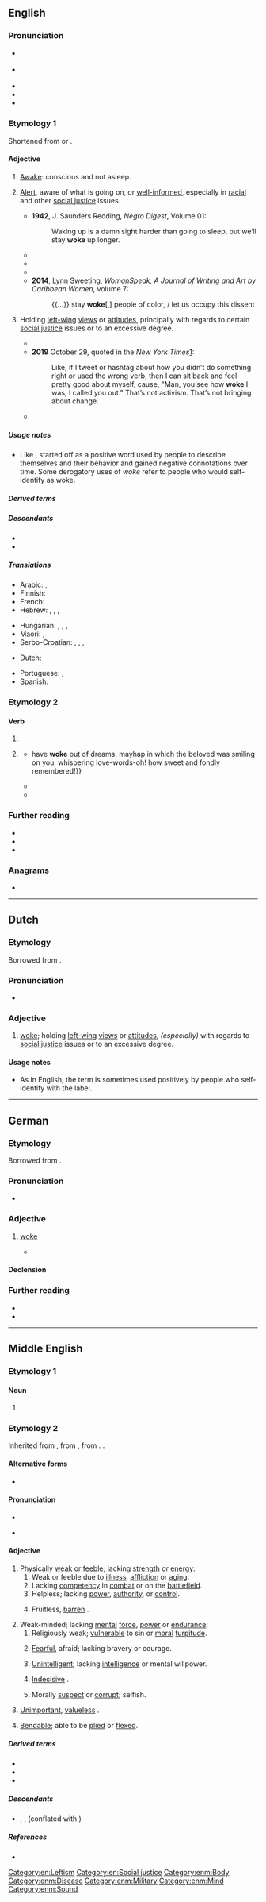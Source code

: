 ==English==

===Pronunciation===
* {{a|RP}} {{IPA|en|/wəʊk/}}
* {{a|GA}} {{IPA|en|/woʊk/}}
* {{enPR|wōk}}
* {{audio|en|En-us-woke.ogg|Audio (US)}}
* {{rhymes|en|əʊk|s=1}}

===Etymology 1===
Shortened from {{m|en|woken}} or {{m|en|woken up|woke(n) up}}.

====Adjective====
{{en-adj|-|more|er}}

# {{lb|en|dialect|AAVE|or|slang}} [[awake|Awake]]: conscious and not asleep.
#: {{syn|en|Thesaurus:awake}}
# {{lb|en|chiefly|_|AAVE|slang}} [[alert|Alert]], aware of what is going on, or [[well-informed]], especially in [[racial]] and other [[social justice]] issues.
#: {{syn|en|Thesaurus:vigilant}}
#: {{cot|en|politically correct|q1=chiefly derogatory|right-on|q2=British}}
#* '''1942''', J. Saunders Redding, ''Negro Digest'', Volume 01:
#*: Waking up is a damn sight harder than going to sleep, but we’ll stay '''woke''' up longer.
#* {{quote-journal|en|date=May 20, 1962|author=William Melvin Kelley|authorlink=William Melvin Kelley|title=If You’re Woke You Dig It|work=The New York Times|page=45|url=https://www.nytimes.com/1962/05/20/archives/if-youre-woke-you-dig-it-no-mickey-mouse-can-be-expected-to-follow.html|passage=If You’re '''Woke''' You Dig It [title]}}
#* {{quote-book|en|year=1972|title=Garvey Lives!|author=Barry Beckham|authorlink=Barry Beckham|passage=I been sleeping all my life. And now that Mr. Garvey done woke me up, I’m gon stay '''woke'''. And I’m gon help him wake up other black folk.}}
#* {{quote-song|en|year=2008|author=Erykah Badu|authorlink=Erykah Badu|title=Master Teacher|album={{w|New Amerykah Part One (4th World War)}}|passage=What if there was no niccas / Only master teachers? / I stay '''woke''' (dreams dreams)}}
#* '''2014''', Lynn Sweeting, ''WomanSpeak, A Journal of Writing and Art by Caribbean Women'', volume 7:
#*: {{...}} stay '''woke'''[,] people of color, / let us occupy this dissent
# {{senseid|en|left-wing}} {{lb|en|by extension|slang|often|derogative}} Holding [[left-wing]] [[view]]s or [[attitude]]s, principally with regards to certain [[social justice]] issues or to an excessive degree.
#* {{quote-web|en|date=2016-08-14|author=Ross Douthat|url=http://www.nytimes.com/2016/08/14/opinion/sunday/a-playboy-for-president.html|title=A Playboy for President|work=The New York Times|passage=But the cultural conflict between these two post-revolutionary styles — between frat guys and feminist bluestockings, Gamergaters and the diversity police, alt-right provocateurs and “'''woke'''” dudebros, the mouthbreathers who poured hate on the all-female “Ghostbusters” and the tastemakers who pretended it was good — is likely here to stay.}}
#* '''2019''' October 29, {{w|Barack Obama}} quoted in the ''New York Times''[https://www.nytimes.com/2019/10/31/us/politics/obama-woke-cancel-culture.html]:
#*: Like, if I tweet or hashtag about how you didn’t do something right or used the wrong verb, then I can sit back and feel pretty good about myself, cause, "Man, you see how '''woke''' I was, I called you out."  That’s not activism. That’s not bringing about change.
#* {{quote-web|en|date=2019-12-06|author=Jamelle Bouie|work=The New York Times|url=https://www.nytimes.com/2019/12/06/opinion/woke-democrats-harris.html|title=Why the ‘'''Wokest'''’ Candidates Are the Weakest|passage=If this were actually true, you would expect real traction for the '''wokest''' candidates in the Democratic presidential race. But it’s been just the opposite. The '''woke''' candidates have been the weakest, electorally speaking, and the defining attribute of the Democratic primary has been a preoccupation with the voters that put Trump in the White House.}}

=====Usage notes=====
* Like {{m|en|politically correct}}, {{m|en|woke}} started off as a positive word used by people to describe themselves and their behavior and gained negative connotations over time.  Some derogatory uses of ''woke'' refer to people who would self-identify as woke.

=====Derived terms=====
{{der4|en
|get woke, go broke
|hyperwoke
|woke church
|wokefish
|wokeish
|wokeism
|wokeist
|wokelash
|wokeness
|wokery
|wokescold
|wokester
|Woketopia
|woketopian
|wokewash
|wokewashing
|wokie
|wokism
|wokist
}}

=====Descendants=====
* {{desc|bor=1|nl|woke}}
* {{desc|bor=1|de|woke}}

=====Translations=====
{{trans-top|alert of what is happening}}
* Arabic: {{t|ar|يَقِظ}}, {{t|ar|نَبِه}}
* Finnish: {{t+|fi|tiedostava}}
* French: {{t+|fr|au fait}}
* Hebrew: {{t|he|נאורה|f|tr=neora}}, {{t+|he|נאור|m|tr=naor}}, {{t|he|נאורות|f-p|tr=neorot}}, {{t|he|נאורים|m-p|tr=neorim}}
{{trans-mid}}
* Hungarian: {{t+|hu|éber}}, {{t|hu|jól értesült}}, {{t+|hu|felvilágosult}}, {{t+|hu|tájékozott}}
* Maori: {{t|mi|aroā}}, {{t|mi|arowā}}
* Serbo-Croatian: {{t+|sh|budan|m}}, {{t+|sh|svjestan|m}}, {{t+|sh|osviješten|m}}, {{t+|sh|budan|m}}
{{trans-bottom}}
{{trans-top|politically correct}}
* Dutch: {{t|ne|woke}}
{{trans-mid}}
* Portuguese: {{t+|pt|lacrador|m}}, {{t+|pt|lacradora|f}}
* Spanish: {{t+|es|progre|m|f}}
{{trans-bottom}}

===Etymology 2===
{{nonlemma}}

====Verb====
{{head|en|verb form}}

# {{en-simple past of|wake}}
# {{lb|en|now|colloquial|or|dialectal}} {{past participle of|en|wake|nocat=1}}
#* {{RQ:Thackeray Lovel|chapter=Miss Prior is Kept at the Door|page=56|passage={{...}}have '''woke''' out of dreams, mayhap in which the beloved was smiling on you, whispering love-words-oh! how sweet and fondly remembered!}}
#* {{RQ:Verne Twenty Thousand Leagues|chapter=Four Thousand Leagues under the Pacific|page=96|url=https://babel.hathitrust.org/cgi/pt?id=mdp.39015004307362&view=1up&seq=194|passage=It has its tempers and its gentle moods. Yesterday it slept as we did, and now it has '''woke''' after a quiet night.}}
#* {{quote-book|en|date=10 November 2007|title=One Sunday|author=Joy Dettman|publisher=Pan Macmillan Australia|location=Sydney|page=184|isbn=9781743345689|url=https://www.google.co.nz/books/edition/One_Sunday/a8plFLyOiKsC|passage=What time did you wake up, and what woke you so flamin' early on a Sunday morning? Something must have '''woke''' you. The alarm clock?}}

===Further reading===
* {{R:Lexico}}
* {{cite-web|en|date=December 30, 2018|site=Weekend Edition|author=Sam Sanders|url=https://www.npr.org/2018/12/30/680899262/opinion-its-time-to-put-woke-to-sleep|title=It's Time To Put 'Woke' To Sleep}}
* {{cite-web|en|year=2017|site=okayplayer|url=https://www.okayplayer.com/originals/georgia-muldrow-erykah-badu-stay-woke-master-teacher.html|title=The Origin Of Woke: How Erykah Badu And Georgia Anne Muldrow Sparked The “Stay Woke” Era|author=Elijah C. Watson}}

===Anagrams===
* {{anagrams|en|a=ekow|Ewok}}

[[Category:en:Leftism]]
[[Category:en:Social justice]]

----

==Dutch==

===Etymology===
Borrowed from {{bor|nl|en|woke}}.

===Pronunciation===
* {{audio|nl|Nl-woke.ogg|Audio}}

===Adjective===
{{nl-adj}}

# {{lb|nl|slang|often|derogatory}} [[#English|woke]]; holding [[left-wing]] [[views]] or [[attitudes]], ''(especially)'' with regards to [[social justice]] issues or to an excessive degree.
#: {{cot|nl|politiek correct}}
#: {{ux|nl|Ondanks al zijn '''woke''' gepraat heeft de student nog steeds geen vriendin.|In spite of all his '''woke''' talk, the student still does not have a girlfriend.|inline=1}}

====Usage notes====
* As in English, the term is sometimes used positively by people who self-identify with the label.

----

==German==

===Etymology===
Borrowed from {{bor|de|en|woke}}.

===Pronunciation===
* {{IPA|de|/wɔʊ̯k/}}

===Adjective===
{{de-adj|-}}

# {{lb|de|informal}} [[#English|woke]] {{defdate|from mid-2010s}}
#* {{quote-journal|de|author=Barbara Junge|title=Scholz eröffnet nächsten Wahlkampf: Die Kalküle des Kanzlers|work=Die Tageszeitung: taz|date=2021-12-11|url=https://taz.de/!5818663/|issn=0931-9085|passage=Von der Formulierung, „Sozialdemokratinnen und Sozialdemokraten sind nicht bei denen, die sich für was Besseres halten“, ist der Weg nicht weit zu einer Erzählung von der elitären neuen Mittelklasse, die sich auf Kosten der arbeitenden Bevölkerung bereichert und den Mainstream diktiert, einen '''woken''', natürlich.}}

====Declension====
{{de-decl-adj-notcomp|wok|pred=woke}}

===Further reading===
* {{R:Duden}}
* {{R:de:OWID|408476}}

----

==Middle English==

===Etymology 1===

====Noun====
{{head|enm|noun}}

# {{alternative form of|enm|weke|id=week|t=week}}

===Etymology 2===
Inherited from {{inh|enm|ang|wāc}}, from {{inh|enm|gmw-pro|*waikw}}, from {{inh|enm|gem-pro|*waikwaz}}. {{doublet|enm|weyk}}.

====Alternative forms====
* {{alter|enm|wac|woc|wake|wok|wooc|woake}}

====Pronunciation====
* {{IPA|enm|/wɔːk/}}
* {{a|Northern ME|Early ME}} {{IPA|enm|/wɑːk/}}

====Adjective====
{{enm-adj|woke|wakker|wakkest}}

# Physically [[weak]] or [[feeble]]; lacking [[strength]] or [[energy]]:
## Weak or feeble due to [[illness]], [[affliction]] or [[aging]].
## Lacking [[competency]] in [[combat]] or on the [[battlefield]].
## Helpless; lacking [[power]], [[authority]], or [[control]].
## {{lb|enm|rare}} Fruitless, [[barren]] {{gloss|agriculturally [[unusable]]}}.
# Weak-minded; lacking [[mental]] [[force]], [[power]] or [[endurance]]:
## Religiously weak; [[vulnerable]] to sin or [[moral]] [[turpitude]].
## {{lb|enm|rare}} [[fearful|Fearful]], afraid; lacking bravery or courage.
## {{lb|enm|rare}} [[unintelligent|Unintelligent]]; lacking [[intelligence]] or mental willpower.
## {{lb|enm|rare}} [[indecisive|Indecisive]] {{gloss|unable to commit or take [[action]]}}.
## {{lb|enm|rare}} Morally [[suspect]] or [[corrupt]]; selfish.
# [[unimportant|Unimportant]], [[valueless]] {{gloss|of little value or import}}.
# {{lb|enm|rare}} [[bendable|Bendable]]; able to be [[plied]] or [[flexed]].

=====Derived terms=====
* {{l|enm|woclic}}
* {{l|enm|wocnesse}}
* {{l|enm|woken}}

=====Descendants=====
* {{desc|sco|wak}}, {{l|sco|wake}}, {{l|sco|waik}} (conflated with {{m|enm|weyk}})

=====References=====
* {{R:MED Online|entry=wōk |pos=adj|id=MED53317|accessdate=2018-11-28}}

[[Category:enm:Body]]
[[Category:enm:Disease]]
[[Category:enm:Military]]
[[Category:enm:Mind]]
[[Category:enm:Sound]]
